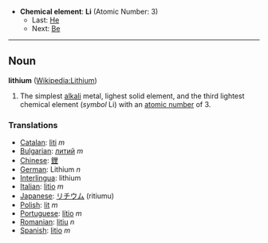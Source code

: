 *'''Chemical element''': '''Li''' (Atomic Number: 3)
**Last: [[Helium|He]]
**Next: [[Beryllium|Be]]
----
== Noun ==
'''lithium''' ([[en:Lithium|Wikipedia:Lithium]])

# The simplest [[alkali]] metal, lighest solid element, and the third lightest chemical element (''symbol'' Li) with an [[atomic number]] of 3.

===Translations===
*[[Catalan]]: [[liti]] ''m''
*[[Bulgarian]]: [[литий]] ''m''
*[[Chinese]]: [[鋰]]
*[[German]]: Lithium ''n''
*[[Interlingua]]: lithium
*[[Italian]]: [[litio]] ''m''
*[[Japanese]]: [[リチウム]] (ritiumu)
*[[Polish]]: [[lit]] ''m''
*[[Portuguese]]: [[lítio]] ''m''
*[[Romanian]]: [[litiu]] ''n''
*[[Spanish]]: [[litio]] ''m''